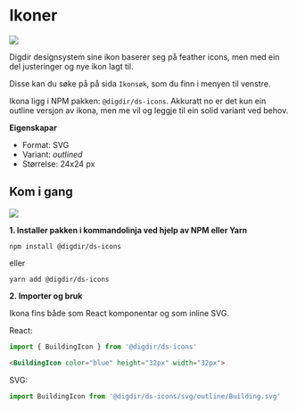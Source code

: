 
<Meta title="Ikoner/Kom i gang" />

# Ikoner
[![](https://img.shields.io/npm/v/@digdir/ds-icons?label=@digdir/ds-icons&color=0051be)](https://www.npmjs.com/package/@digdir/ds-icons)

Digdir designsystem sine ikon baserer seg på feather icons, men med ein del justeringer og nye ikon lagt til.

Disse kan du søke på på sida `Ikonsøk`, som du finn i menyen til venstre.

Ikona ligg i NPM pakken: `@digdir/ds-icons`.
Akkuratt no er det kun ein outline versjon av ikona, men me vil og leggje til ein solid variant ved behov.



**Eigenskapar**

* Format: SVG
* Variant: *outlined*
* Størrelse: 24x24 px

## Kom i gang
[![](https://img.shields.io/npm/dm/@digdir/ds-icons.svg)](https://www.npmjs.com/package/@digdir/ds-icons)

**1. Installer pakken i kommandolinja ved hjelp av NPM eller Yarn**

`npm install @digdir/ds-icons`

eller

`yarn add @digdir/ds-icons`

**2. Importer og bruk**

Ikona fins både som React komponentar og som inline SVG.

React:
```javascript
import { BuildingIcon } from '@digdir/ds-icons'
```
```html
<BuildingIcon color="blue" height="32px" width="32px">
```
SVG:
```javascript
import BuildingIcon from '@digdir/ds-icons/svg/outline/Building.svg'
```
